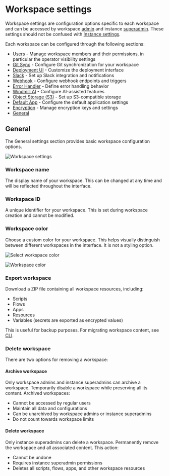# Workspace settings

Workspace settings are configuration options specific to each workspace and can be accessed by workspace [admin](../16_roles_and_permissions/index.mdx#admin) and instance [superadmin](../16_roles_and_permissions/index.mdx#superadmin). These settings should not be confused with [Instance settings](../../advanced/18_instance_settings/index.mdx).

Each workspace can be configured through the following sections:

- [Users](../16_roles_and_permissions/index.mdx) - Manage workspace members and their permissions, in particular the operator visibility settings
- [Git Sync](../../advanced/11_git_sync/index.mdx) - Configure Git synchronization for your workspace
- [Deployment UI](../12_staging_prod/index.md) - Customize the deployment interface
- [Slack](../../integrations/slack.mdx) - Set up Slack integration and notifications
- [Webhook](../4_webhooks/index.mdx#workspace-webhook) - Configure webhook endpoints and triggers
- [Error Handler](../10_error_handling/index.mdx#workspace-error-handler) - Define error handling behavior
- [Windmill AI](../22_ai_generation/index.mdx) - Configure AI-assisted features
- [Object Storage (S3)](../38_object_storage_in_windmill/index.mdx#workspace-object-storage) - Set up S3-compatible storage
- [Default App](../../apps/1_default_app/index.md) - Configure the default application settings
- [Encryption](../30_workspace_secret_encryption/index.mdx) - Manage encryption keys and settings
- [General](#general)

## General

The General settings section provides basic workspace configuration options.

![Workspace settings](./workspace_settings.png "Workspace settings")

### Workspace name
The display name of your workspace. This can be changed at any time and will be reflected throughout the interface.

### Workspace ID
A unique identifier for your workspace. This is set during workspace creation and cannot be modified.

### Workspace color
Choose a custom color for your workspace. This helps visually distinguish between different workspaces in the interface. It is not a styling option.

![Select workspace color](./select_workspace_colors.png "Select workspace color")

![Workspace color](./workspace_color.png "Workspace color")

### Export workspace
Download a ZIP file containing all workspace resources, including:
- Scripts
- Flows
- Apps
- Resources
- Variables (secrets are exported as encrypted values)

This is useful for backup purposes. For migrating workspace content, see [CLI](../../advanced/3_cli/index.mdx).

### Delete workspace
There are two options for removing a workspace:

#### Archive workspace

Only workspace admins and instance superadmins can archive a workspace. Temporarily disable a workspace while preserving all its content. Archived workspaces:
- Cannot be accessed by regular users
- Maintain all data and configurations
- Can be unarchived by workspace admins or instance superadmins
- Do not count towards workspace limits

#### Delete workspace
Only instance superadmins can delete a workspace. Permanently remove the workspace and all associated content. This action:
- Cannot be undone
- Requires instance superadmin permissions
- Deletes all scripts, flows, apps, and other workspace resources